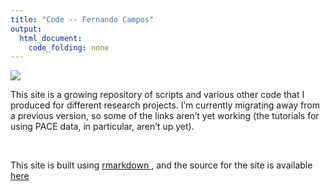 ```yaml
---
title: "Code -- Fernando Campos"
output: 
  html_document:
    code_folding: none
---
```


![](sunset.jpg)
<br>

This site is a growing repository of scripts and various other code that I produced for different research projects. I'm currently migrating away from a previous version, so some of the links aren't yet working (the tutorials for using PACE data, in particular, aren't up yet).

<br>

This site is built using <a href="http://rmarkdown.rstudio.com" target="_blank">rmarkdown <i class="fa fa-external-link"></i></a>, and the source for the site is available <a href="https://github.com/camposfa/camposfa.github.io" target="_blank"> here <i class="fa fa-external-link"></i></a>
